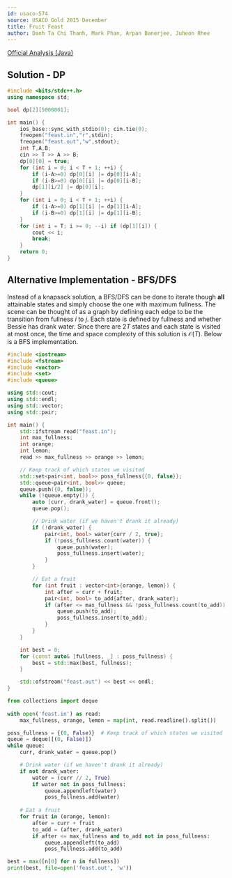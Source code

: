 ```yaml
---
id: usaco-574
source: USACO Gold 2015 December
title: Fruit Feast
author: Danh Ta Chi Thanh, Mark Phan, Arpan Banerjee, Juheon Rhee
---
```


[Official Analysis (Java)](http://www.usaco.org/current/data/sol_feast_gold_dec15.html)

## Solution - DP

<LanguageSection>

<CPPSection>

```cpp
#include <bits/stdc++.h>
using namespace std;

bool dp[2][5000001];

int main() {
	ios_base::sync_with_stdio(0); cin.tie(0);
	freopen("feast.in","r",stdin);
	freopen("feast.out","w",stdout);
	int T,A,B;
	cin >> T >> A >> B;
	dp[0][0] = true;
	for (int i = 0; i < T + 1; ++i) {
		if (i-A>=0) dp[0][i] |= dp[0][i-A];
		if (i-B>=0) dp[0][i] |= dp[0][i-B];
		dp[1][i/2] |= dp[0][i];
	}
	for (int i = 0; i < T + 1; ++i) {
		if (i-A>=0) dp[1][i] |= dp[1][i-A];
		if (i-B>=0) dp[1][i] |= dp[1][i-B];
	}
	for (int i = T; i >= 0; --i) if (dp[1][i]) {
		cout << i;
		break;
	}
	return 0;
}
```

</CPPSection>

</LanguageSection>

## Alternative Implementation - BFS/DFS

Instead of a knapsack solution, a BFS/DFS can be done to iterate though **all** attainable states and simply choose the one with maximum fullness. The scene can be thought of as a graph by defining each edge to be the transition from fullness $i$ to $j$. Each state is defined by fullness and whether Bessie has drank water. Since there are $2T$ states and each state is visited at most once, the time and space complexity of this solution is $\mathcal{O}(T)$. Below is a BFS implementation.

<LanguageSection>
<CPPSection>

```cpp
#include <iostream>
#include <fstream>
#include <vector>
#include <set>
#include <queue>

using std::cout;
using std::endl;
using std::vector;
using std::pair;

int main() {
	std::ifstream read("feast.in");
	int max_fullness;
	int orange;
	int lemon;
	read >> max_fullness >> orange >> lemon;

	// Keep track of which states we visited
	std::set<pair<int, bool>> poss_fullness{{0, false}};
	std::queue<pair<int, bool>> queue;
	queue.push({0, false});
	while (!queue.empty()) {
		auto [curr, drank_water] = queue.front();
		queue.pop();

		// Drink water (if we haven't drank it already)
		if (!drank_water) {
			pair<int, bool> water{curr / 2, true};
			if (!poss_fullness.count(water)) {
				queue.push(water);
				poss_fullness.insert(water);
			}
		}

		// Eat a fruit
		for (int fruit : vector<int>{orange, lemon}) {
			int after = curr + fruit;
			pair<int, bool> to_add{after, drank_water};
			if (after <= max_fullness && !poss_fullness.count(to_add)) {
				queue.push(to_add);
				poss_fullness.insert(to_add);
			}
		}
	}

	int best = 0;
	for (const auto& [fullness, _] : poss_fullness) {
		best = std::max(best, fullness);
	}

	std::ofstream("feast.out") << best << endl;
}
```

</CPPSection>
<PySection>

```py
from collections import deque
	
with open('feast.in') as read:
	max_fullness, orange, lemon = map(int, read.readline().split())

poss_fullness = {(0, False)}  # Keep track of which states we visited
queue = deque([(0, False)])
while queue:
	curr, drank_water = queue.pop()

	# Drink water (if we haven't drank it already)
	if not drank_water:
		water = (curr // 2, True)
		if water not in poss_fullness:
			queue.appendleft(water)
			poss_fullness.add(water)
	
	# Eat a fruit
	for fruit in (orange, lemon):
		after = curr + fruit
		to_add = (after, drank_water)
		if after <= max_fullness and to_add not in poss_fullness:
			queue.appendleft(to_add)
			poss_fullness.add(to_add)

best = max([n[0] for n in fullness])
print(best, file=open('feast.out', 'w'))
```

</PySection>
</LanguageSection>
